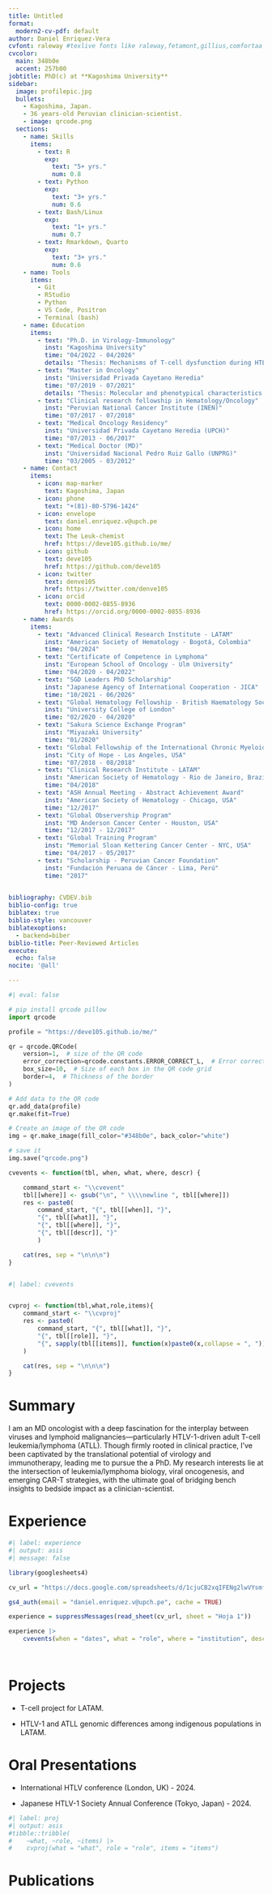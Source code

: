 ```yaml
---
title: Untitled
format:
  modern2-cv-pdf: default
author: Daniel Enriquez-Vera
cvfont: raleway #texlive fonts like raleway,fetamont,gillius,comfortaa
cvcolor: 
  main: 348b0e
  accent: 257b00
jobtitle: PhD(c) at **Kagoshima University**
sidebar:
  image: profilepic.jpg
  bullets:
    - Kagoshima, Japan.
    - 36 years-old Peruvian clinician-scientist.
    - image: qrcode.png
  sections: 
    - name: Skills
      items:
        - text: R
          exp: 
            text: "5+ yrs."
            num: 0.8
        - text: Python
          exp: 
            text: "3+ yrs."
            num: 0.6
        - text: Bash/Linux
          exp: 
            text: "1+ yrs."
            num: 0.7
        - text: Rmarkdown, Quarto
          exp: 
            text: "3+ yrs."
            num: 0.6
    - name: Tools
      items:
        - Git
        - RStudio
        - Python
        - VS Code, Positron
        - Terminal (bash)
    - name: Education
      items:
        - text: "Ph.D. in Virology-Immunology"
          inst: "Kagoshima University"
          time: "04/2022 - 04/2026"
          details: "Thesis: Mechanisms of T-cell dysfunction during HTLV-1 to ATLL progression"
        - text: "Master in Oncology"
          inst: "Universidad Privada Cayetano Heredia"
          time: "07/2019 - 07/2021"
          details: "Thesis: Molecular and phenotypical characteristics of ATL-HTLV-1 in a Peruvian cohort"
        - text: "Clinical research fellowship in Hematology/Oncology"
          inst: "Peruvian National Cancer Institute (INEN)"
          time: "07/2017 - 07/2018"
        - text: "Medical Oncology Residency"
          inst: "Universidad Privada Cayetano Heredia (UPCH)"
          time: "07/2013 - 06/2017"
        - text: "Medical Doctor (MD)"
          inst: "Universidad Nacional Pedro Ruiz Gallo (UNPRG)"
          time: "03/2005 - 03/2012"
    - name: Contact
      items:
        - icon: map-marker
          text: Kagoshima, Japan
        - icon: phone
          text: "+(81)-80-5796-1424"
        - icon: envelope
          text: daniel.enriquez.v@upch.pe
        - icon: home
          text: The Leuk-chemist
          href: https://deve105.github.io/me/
        - icon: github
          text: deve105
          href: https://github.com/deve105
        - icon: twitter
          text: denve105
          href: https://twitter.com/denve105
        - icon: orcid
          text: 0000-0002-0855-8936
          href: https://orcid.org/0000-0002-0855-8936
    - name: Awards
      items:
        - text: "Advanced Clinical Research Institute - LATAM"
          inst: "American Society of Hematology - Bogotá, Colombia"
          time: "04/2024"
        - text: "Certificate of Competence in Lymphoma"
          inst: "European School of Oncology - Ulm University"
          time: "04/2020 - 04/2022"
        - text: "SGD Leaders PhD Scholarship"
          inst: "Japanese Agency of International Cooperation - JICA"
          time: "10/2021 - 06/2026"
        - text: "Global Hematology Fellowship - British Haematology Society"
          inst: "University College of London"
          time: "02/2020 - 04/2020"
        - text: "Sakura Science Exchange Program"
          inst: "Miyazaki University"
          time: "01/2020"
        - text: "Global Fellowship of the International Chronic Myeloid Leukemia Foundation"
          inst: "City of Hope - Los Angeles, USA"
          time: "07/2018 - 08/2018"
        - text: "Clinical Research Institute - LATAM"
          inst: "American Society of Hematology - Rio de Janeiro, Brazil"
          time: "04/2018"
        - text: "ASH Annual Meeting - Abstract Achievement Award" 
          inst: "American Society of Hematology - Chicago, USA"
          time: "12/2017"   
        - text: "Global Observership Program" 
          inst: "MD Anderson Cancer Center - Houston, USA"
          time: "12/2017 - 12/2017"
        - text: "Global Training Program" 
          inst: "Memorial Sloan Kettering Cancer Center - NYC, USA"
          time: "04/2017 - 05/2017"
        - text: "Scholarship - Peruvian Cancer Foundation" 
          inst: "Fundación Peruana de Cáncer - Lima, Perú"
          time: "2017" 

         
bibliography: CVDEV.bib
biblio-config: true
biblatex: true
biblio-style: vancouver
biblatexoptions:
  - backend=biber
biblio-title: Peer-Reviewed Articles
execute: 
  echo: false
nocite: '@all'

---
```


```python
#| eval: false

# pip install qrcode pillow
import qrcode

profile = "https://deve105.github.io/me/"

qr = qrcode.QRCode(
    version=1,  # size of the QR code
    error_correction=qrcode.constants.ERROR_CORRECT_L,  # Error correction level
    box_size=10,  # Size of each box in the QR code grid
    border=4,  # Thickness of the border
)

# Add data to the QR code
qr.add_data(profile)
qr.make(fit=True)

# Create an image of the QR code
img = qr.make_image(fill_color="#348b0e", back_color="white")

# save it
img.save("qrcode.png")
```

```r

cvevents <- function(tbl, when, what, where, descr) {

    command_start <- "\\cvevent"
    tbl[[where]] <- gsub("\n", " \\\\newline ", tbl[[where]])
    res <- paste0(
        command_start, "{", tbl[[when]], "}", 
        "{", tbl[[what]], "}",
        "{", tbl[[where]], "}",
        "{", tbl[[descr]], "}"
        )

    cat(res, sep = "\n\n\n")
}



```
```r
#| label: cvevents


cvproj <- function(tbl,what,role,items){
    command_start <- "\\cvproj"
    res <- paste0(
        command_start, "{", tbl[[what]], "}",
        "{", tbl[[role]], "}",
        "{", sapply(tbl[[items]], function(x)paste0(x,collapse = ", ")), "}"
    )

    cat(res, sep = "\n\n\n")
}
```

# Summary

I am an MD oncologist with a deep fascination for the interplay between viruses and lymphoid malignancies—particularly HTLV-1-driven adult T-cell leukemia/lymphoma (ATLL). Though firmly rooted in clinical practice, I’ve been captivated by the translational potential of virology and immunotherapy, leading me to pursue the a PhD. My research interests lie at the intersection of leukemia/lymphoma biology, viral oncogenesis, and emerging CAR-T strategies, with the ultimate goal of bridging bench insights to bedside impact as a clinician-scientist.

# Experience


```r
#| label: experience
#| output: asis
#| message: false

library(googlesheets4)

cv_url = "https://docs.google.com/spreadsheets/d/1cjuCB2xqIFENg2lwVYsmfMwWF-rlHCatq7cCVxlIJJY/edit?gid=0#gid=0"

gs4_auth(email = "daniel.enriquez.v@upch.pe", cache = TRUE)

experience = suppressMessages(read_sheet(cv_url, sheet = "Hoja 1"))

experience |>
    cvevents(when = "dates", what = "role", where = "institution", descr = "details")




```

# Projects

* T-cell project for LATAM.

* HTLV-1 and ATLL genomic differences among indigenous populations in LATAM.

# Oral Presentations

* International HTLV conference (London, UK) - 2024.

* Japanese HTLV-1 Society Annual Conference (Tokyo, Japan) - 2024.

```r
#| label: proj
#| output: asis
#tibble::tribble(
#    ~what, ~role, ~items) |>
#    cvproj(what = "what", role = "role", items = "items")

```

# Publications